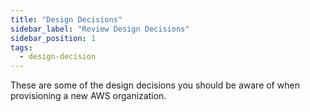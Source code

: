```yaml
---
title: "Design Decisions"
sidebar_label: "Review Design Decisions"
sidebar_position: 1
tags:
  - design-decision
---
```



<Intro>
  These are some of the design decisions you should be aware of when
  provisioning a new AWS organization.
</Intro>

<DocCardList />
